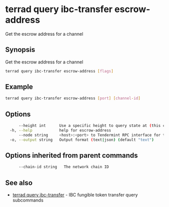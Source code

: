 # terrad query ibc-transfer escrow-address

Get the escrow address for a channel

## Synopsis

Get the escrow address for a channel

```sh Terrad
terrad query ibc-transfer escrow-address [flags]
```

## Example
```sh Terrad
terrad query ibc-transfer escrow-address [port] [channel-id]
```

## Options

```sh Terrad
      --height int      Use a specific height to query state at (this can error if the node is pruning state)
  -h, --help            help for escrow-address
      --node string     <host>:<port> to Tendermint RPC interface for this chain (default "tcp://localhost:26657")
  -o, --output string   Output format (text|json) (default "text")
```

## Options inherited from parent commands

```sh Terrad
      --chain-id string   The network chain ID
```

## See also

* [terrad query ibc-transfer](terrad_query_ibc-transfer.mdx)	 - IBC fungible token transfer query subcommands



